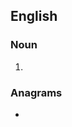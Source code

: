 ==English==

===Noun===
{{head|en|noun plural form}}

# {{plural of|Hakka|lang=en}}

===Anagrams===
* {{l|en|Khakas}}